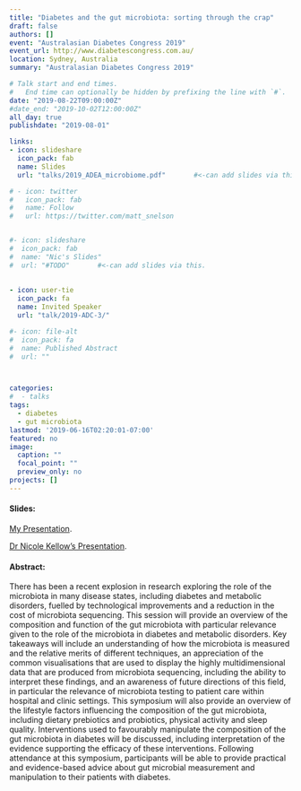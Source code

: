 ```yaml
---
title: "Diabetes and the gut microbiota: sorting through the crap" 
draft: false
authors: []
event: "Australasian Diabetes Congress 2019"
event_url: http://www.diabetescongress.com.au/ 
location: Sydney, Australia
summary: "Australasian Diabetes Congress 2019"

# Talk start and end times.
#   End time can optionally be hidden by prefixing the line with `#`.
date: "2019-08-22T09:00:00Z"
#date_end: "2019-10-02T12:00:00Z"
all_day: true
publishdate: "2019-08-01"

links:
- icon: slideshare
  icon_pack: fab
  name: Slides
  url: "talks/2019_ADEA_microbiome.pdf"       #<-can add slides via this.

# - icon: twitter
#   icon_pack: fab
#   name: Follow
#   url: https://twitter.com/matt_snelson


#- icon: slideshare
#  icon_pack: fab
#  name: "Nic's Slides"
#  url: "#TODO"       #<-can add slides via this. 
 
   
- icon: user-tie
  icon_pack: fa
  name: Invited Speaker
  url: "talk/2019-ADC-3/"

#- icon: file-alt
#  icon_pack: fa
#  name: Published Abstract
#  url: ""



categories:
#  - talks
tags:
  - diabetes
  - gut microbiota
lastmod: '2019-06-16T02:20:01-07:00'
featured: no
image:
  caption: ""
  focal_point: ""
  preview_only: no
projects: []
---
```


#### Slides:

[My Presentation](pdf/2019_ADEA_microbiome.pdf).

[Dr Nicole Kellow's Presentation](pdf/2019_ADEA_NK.pdf).


#### Abstract:

There has been a recent explosion in research exploring the role of the microbiota in many disease states, including diabetes and metabolic disorders, fuelled by technological improvements and a reduction in the cost of microbiota sequencing. This session will provide an overview of the composition and function of the gut microbiota with particular relevance given to the role of the microbiota in diabetes and metabolic disorders. Key takeaways will include an understanding of how the microbiota is measured and the relative merits of different techniques, an appreciation of the common visualisations that are used to display the highly multidimensional data that are produced from microbiota sequencing, including the ability to interpret these findings, and an awareness of future directions of this field, in particular the relevance of microbiota testing to patient care within hospital and clinic settings. This symposium will also provide an overview of the lifestyle factors influencing the composition of the gut microbiota, including dietary prebiotics and probiotics, physical activity and sleep quality. Interventions used to favourably manipulate the composition of the gut microbiota in diabetes will be discussed, including interpretation of the evidence supporting the efficacy of these interventions. Following attendance at this symposium, participants will be able to provide practical and evidence-based advice about gut microbial measurement and manipulation to their patients with diabetes.
